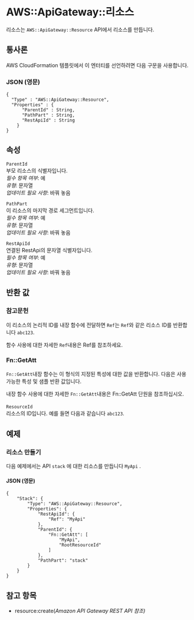 # AWS::ApiGateway::리소스

리소스는 `AWS::ApiGateway::Resource` API에서 리소스를 만듭니다.

## 통사론

AWS CloudFormation 템플릿에서 이 엔터티를 선언하려면 다음 구문을 사용합니다.

### JSON (영문)

```
{
  "Type" : "AWS::ApiGateway::Resource",
  "Properties" : {
      "ParentId" : String,
      "PathPart" : String,
      "RestApiId" : String
    }
}
```

## 속성

`ParentId`  
부모 리소스의 식별자입니다.  
_필수 항목 여부_: 예  
_유형_: 문자열  
_업데이트 필요 사항_: 바꿔 놓음

`PathPart`  
이 리소스의 마지막 경로 세그먼트입니다.  
_필수 항목 여부_: 예  
_유형_: 문자열  
_업데이트 필요 사항_: 바꿔 놓음

`RestApiId`  
연결된 RestApi의 문자열 식별자입니다.  
_필수 항목 여부_: 예  
_유형_: 문자열  
_업데이트 필요 사항_: 바꿔 놓음

## 반환 값

### 참고문헌

이 리소스의 논리적 ID를 내장 함수에 전달하면 `Ref`는 `Ref`와 같은 리소스 ID를 반환합니다 `abc123`.

함수 사용에 대한 자세한 `Ref`내용은 Ref를 참조하세요.

### Fn::GetAtt

`Fn::GetAtt`내장 함수는 이 형식의 지정된 특성에 대한 값을 반환합니다. 다음은 사용 가능한 특성 및 샘플 반환 값입니다.

내장 함수 사용에 대한 자세한 `Fn::GetAtt`내용은 Fn::GetAtt 단원을 참조하십시오.

####

`ResourceId`  
리소스의 ID입니다. 예를 들면 다음과 같습니다 `abc123`.

## 예제

### 리소스 만들기

다음 예제에서는 API `stack` 에 대한 리소스를 만듭니다 `MyApi` .

#### JSON (영문)

```
{
    "Stack": {
        "Type": "AWS::ApiGateway::Resource",
        "Properties": {
            "RestApiId": {
                "Ref": "MyApi"
            },
            "ParentId": {
                "Fn::GetAtt": [
                    "MyApi",
                    "RootResourceId"
                ]
            },
            "PathPart": "stack"
        }
    }
}
```

## 참고 항목

- resource:create(_Amazon API Gateway REST API 참조)_
